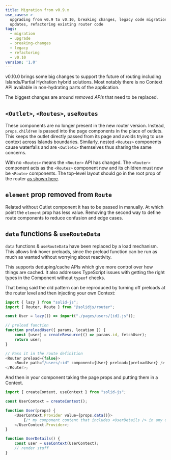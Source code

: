 ```yaml
---
title: Migration from v0.9.x
use_cases: >-
  upgrading from v0.9 to v0.10, breaking changes, legacy code migration, api
  updates, refactoring existing router code
tags:
  - migration
  - upgrade
  - breaking-changes
  - legacy
  - refactoring
  - v0.10
version: '1.0'
---
```


v0.10.0 brings some big changes to support the future of routing including Islands/Partial Hydration hybrid solutions.
Most notably there is no Context API available in non-hydrating parts of the application.

The biggest changes are around _removed APIs_ that need to be replaced.

## `<Outlet>`, `<Routes>`, `useRoutes`

These components are no longer present in the new router version. Instead, `props.children` is passed into the page components in the place of outlets.
This keeps the outlet directly passed from its page and avoids trying to use context across Islands boundaries.
Similarly, nested `<Routes>` components cause waterfalls and are `<Outlets>` themselves thus sharing the same concerns.

With no `<Routes>` means the `<Router>` API has changed.
The `<Router>` component acts as the `<Routes>` component now and its children must now be `<Route>` components.
The top-level layout should go in the root prop of the router [as shown here](/solid-router/concepts/layouts#root-level-layouts).

## `element` prop removed from `Route`

Related without Outlet component it has to be passed in manually.
At which point the `element` prop has less value.
Removing the second way to define route components to reduce confusion and edge cases.

## `data` functions & `useRouteData`

`data` functions & `useRouteData` have been replaced by a load mechanism.
This allows link hover preloads, since the preload function can be run as much as wanted without worrying about reactivity.

This supports deduping/cache APIs which give more control over how things are cached.
It also addresses TypeScript issues with getting the right types in the Component without `typeof` checks.

That being said the old pattern can be reproduced by turning off preloads at the router level and then injecting your own Context:

```js
import { lazy } from "solid-js";
import { Router, Route } from "@solidjs/router";

const User = lazy(() => import("./pages/users/[id].js"));

// preload function
function preloadUser({ params, location }) {
	const [user] = createResource(() => params.id, fetchUser);
	return user;
}

// Pass it in the route definition
<Router preload={false}>
	<Route path="/users/:id" component={User} preload={preloadUser} />
</Router>;
```

And then in your component taking the page props and putting them in a Context.

```js
import { createContext, useContext } from "solid-js";

const UserContext = createContext();

function User(props) {
	<UserContext.Provider value={props.data()}>
		{/* my component content that includes <UserDetails /> in any depth  */}
	</UserContext.Provider>;
}

function UserDetails() {
	const user = useContext(UserContext);
	// render stuff
}
```
